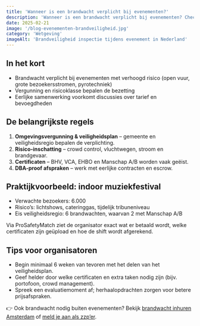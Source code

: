 ```yaml
---
title: 'Wanneer is een brandwacht verplicht bij evenementen?'
description: 'Wanneer is een brandwacht verplicht bij evenementen? Check eisen voor vergunningen, risicoklassen en DBA-proof inzet in 2025.'
date: 2025-02-21
image: '/blog-evenementen-brandveiligheid.jpg'
category: 'Wetgeving'
imageAlt: 'Brandveiligheid inspectie tijdens evenement in Nederland'
---
```


## In het kort

- Brandwacht verplicht bij evenementen met verhoogd risico (open vuur, grote bezoekersstromen, pyrotechniek)
- Vergunning en risicoklasse bepalen de bezetting
- Eerlijke samenwerking voorkomt discussies over tarief en bevoegdheden

## De belangrijkste regels

1. **Omgevingsvergunning & veiligheidsplan** – gemeente en veiligheidsregio bepalen de verplichting.
2. **Risico-inschatting** – crowd control, vluchtwegen, stroom en brandgevaar.
3. **Certificaten** – BHV, VCA, EHBO en Manschap A/B worden vaak geëist.
4. **DBA-proof afspraken** – werk met eerlijke contracten en escrow.

## Praktijkvoorbeeld: indoor muziekfestival

- Verwachte bezoekers: 6.000
- Risico’s: lichtshows, cateringgas, tijdelijk tribuneniveau
- Eis veiligheidsregio: 6 brandwachten, waarvan 2 met Manschap A/B

Via ProSafetyMatch ziet de organisator exact wat er betaald wordt, welke certificaten zijn geüpload en hoe de shift wordt afgerekend.

## Tips voor organisatoren

- Begin minimaal 6 weken van tevoren met het delen van het veiligheidsplan.
- Geef helder door welke certificaten en extra taken nodig zijn (bijv. portofoon, crowd management).
- Spreek een evaluatiemoment af; herhaalopdrachten zorgen voor betere prijsafspraken.

👉 Ook brandwacht nodig buiten evenementen? Bekijk [brandwacht inhuren Amsterdam](https://www.probrandwacht.nl/brandwacht-inhuren/amsterdam) of [meld je aan als zzp’er](/zzp/aanmelden).
